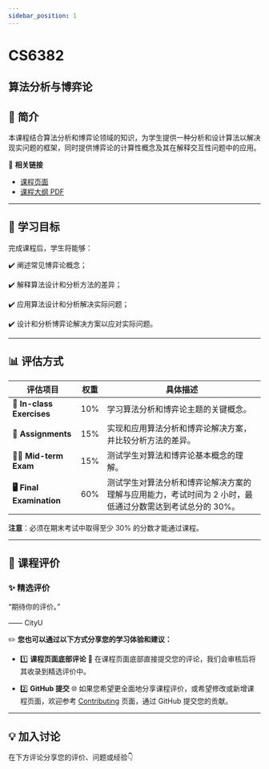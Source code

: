 ```yaml
---
sidebar_position: 1
---
```


# CS6382
## 算法分析与博弈论

## **📘 简介**
本课程结合算法分析和博弈论领域的知识，为学生提供一种分析和设计算法以解决现实问题的框架，同时提供博弈论的计算性概念及其在解释交互性问题中的应用。

🔗 **相关链接**
- [课程页面](https://www.cityu.edu.hk/catalogue/pg/202526/course/CS6382.htm)
- [课程大纲 PDF](https://www.cityu.edu.hk/catalogue/pg/202526/course/CS6382.pdf)

---

## **🎯 学习目标**

完成课程后，学生将能够：

✔️ 阐述常见博弈论概念；

✔️ 解释算法设计和分析方法的差异；

✔️ 应用算法设计和分析解决实际问题；

✔️ 设计和分析博弈论解决方案以应对实际问题。

---

## **📊 评估方式**

| **评估项目**              | **权重** | **具体描述**                                                                                       |
|--------------------------|---------|---------------------------------------------------------------------------------------------------|
| **📝 In-class Exercises** | 10%     | 学习算法分析和博弈论主题的关键概念。                                                                |
| **📄 Assignments**         | 15%     | 实现和应用算法分析和博弈论解决方案，并比较分析方法的差异。                                            |
| **🧑‍💻 Mid-term Exam**      | 15%     | 测试学生对算法和博弈论基本概念的理解。                                                               |
| **🖥️ Final Examination**    | 60%     | 测试学生对算法分析和博弈论解决方案的理解与应用能力，考试时间为 2 小时，最低通过分数需达到考试总分的 30%。 |

**注意**：必须在期末考试中取得至少 30% 的分数才能通过课程。

---

## **💬 课程评价**

### ✨ **精选评价**
<div className={commentStyles.commentBox}>
    <p className={commentStyles.commentText}>
        “期待你的评价。”
    </p>
    <p className={commentStyles.commentAuthor}>—— CityU</p>
</div>

✏️ **您也可以通过以下方式分享您的学习体验和建议：**

- 1️⃣ **课程页面底部评论**
💬 在课程页面底部直接提交您的评论，我们会审核后将其收录到精选评价中。

- 2️⃣ **GitHub 提交**
🌐 如果您希望更全面地分享课程评价，或希望修改或新增课程页面，欢迎参考 [Contributing](/contributing) 页面，通过 GitHub 提交您的贡献。




---

## **💡 加入讨论**

在下方评论分享您的评价、问题或经验👇
<Utterances />